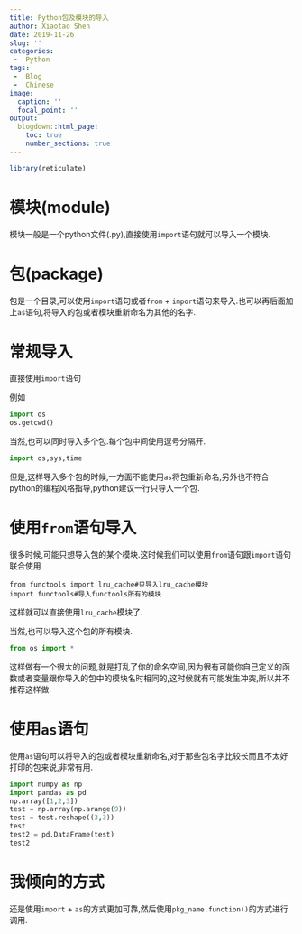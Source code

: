 ---
title: Python包及模块的导入
author: Xiaotao Shen
date: 2019-11-26
slug: ''
categories:
 -  Python
tags:
 -  Blog
 -  Chinese
image:
  caption: ''
  focal_point: ''
output:
  blogdown::html_page:
    toc: true
    number_sections: true
---

```{r setup, include=FALSE}
library(reticulate)
```

# 模块(module)

模块一般是一个python文件(.py),直接使用`import`语句就可以导入一个模块.

# 包(package)

包是一个目录,可以使用`import`语句或者`from` + `import`语句来导入.也可以再后面加上`as`语句,将导入的包或者模块重新命名为其他的名字.

# 常规导入

直接使用`import`语句

例如

```{python}
import os
os.getcwd()
```

当然,也可以同时导入多个包.每个包中间使用逗号分隔开.

```{python}
import os,sys,time
```

但是,这样导入多个包的时候,一方面不能使用`as`将包重新命名,另外也不符合python的编程风格指导,python建议一行只导入一个包.

# 使用`from`语句导入

很多时候,可能只想导入包的某个模块.这时候我们可以使用`from`语句跟`import`语句联合使用

```(python)
from functools import lru_cache#只导入lru_cache模块
import functools#导入functools所有的模块
```

这样就可以直接使用`lru_cache`模块了.

当然,也可以导入这个包的所有模块.

```{python}
from os import *
```

这样做有一个很大的问题,就是打乱了你的命名空间,因为很有可能你自己定义的函数或者变量跟你导入的包中的模块名时相同的,这时候就有可能发生冲突,所以并不推荐这样做.

# 使用`as`语句

使用`as`语句可以将导入的包或者模块重新命名,对于那些包名字比较长而且不太好打印的包来说,非常有用.

```{python}
import numpy as np
import pandas as pd
np.array([1,2,3])
test = np.array(np.arange(9))
test = test.reshape((3,3))
test
test2 = pd.DataFrame(test)
test2
```


# 我倾向的方式

还是使用`import` + `as`的方式更加可靠,然后使用`pkg_name.function()`的方式进行调用.






